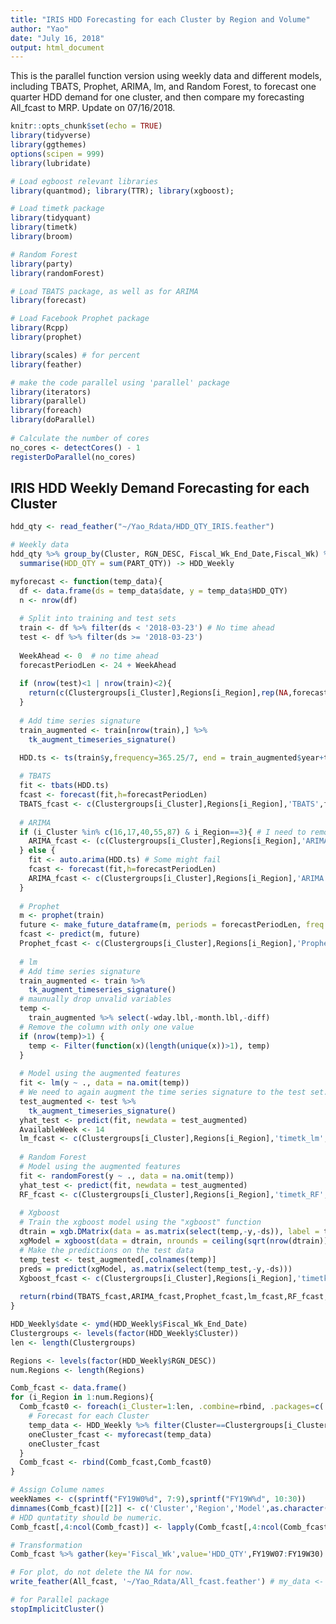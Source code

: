 ```yaml
---
title: "IRIS HDD Forecasting for each Cluster by Region and Volume"
author: "Yao"
date: "July 16, 2018"
output: html_document
---
```


This is the parallel function version using weekly data and different models, including TBATS, Prophet, ARIMA, lm, and Random Forest, to forecast one quarter HDD demand for one cluster, and then compare my forecasting All_fcast to MRP.
Update on 07/16/2018.

```r
knitr::opts_chunk$set(echo = TRUE)
library(tidyverse)
library(ggthemes)
options(scipen = 999)
library(lubridate)

# Load egboost relevant libraries
library(quantmod); library(TTR); library(xgboost);

# Load timetk package
library(tidyquant)
library(timetk)
library(broom)

# Random Forest
library(party)
library(randomForest)

# Load TBATS package, as well as for ARIMA
library(forecast)

# Load Facebook Prophet package
library(Rcpp)
library(prophet)

library(scales) # for percent
library(feather)

# make the code parallel using 'parallel' package
library(iterators)
library(parallel)
library(foreach)
library(doParallel)
 
# Calculate the number of cores
no_cores <- detectCores() - 1
registerDoParallel(no_cores)
```

## IRIS HDD Weekly Demand Forecasting for each Cluster

```r
hdd_qty <- read_feather("~/Yao_Rdata/HDD_QTY_IRIS.feather")

# Weekly data
hdd_qty %>% group_by(Cluster, RGN_DESC, Fiscal_Wk_End_Date,Fiscal_Wk) %>%
  summarise(HDD_QTY = sum(PART_QTY)) -> HDD_Weekly
```

```r
myforecast <- function(temp_data){
  df <- data.frame(ds = temp_data$date, y = temp_data$HDD_QTY)
  n <- nrow(df)
  
  # Split into training and test sets
  train <- df %>% filter(ds < '2018-03-23') # No time ahead
  test <- df %>% filter(ds >= '2018-03-23')
  
  WeekAhead <- 0  # no time ahead
  forecastPeriodLen <- 24 + WeekAhead
  
  if (nrow(test)<1 | nrow(train)<2){
    return(c(Clustergroups[i_Cluster],Regions[i_Region],rep(NA,forecastPeriodLen+1)))
  }
  
  # Add time series signature
  train_augmented <- train[nrow(train),] %>%
    tk_augment_timeseries_signature()

  HDD.ts <- ts(train$y,frequency=365.25/7, end = train_augmented$year+train_augmented$yday/365.25)
  
  # TBATS
  fit <- tbats(HDD.ts)
  fcast <- forecast(fit,h=forecastPeriodLen)
  TBATS_fcast <- c(Clustergroups[i_Cluster],Regions[i_Region],'TBATS',fcast$mean)
  
  # ARIMA
  if (i_Cluster %in% c(16,17,40,55,87) & i_Region==3){ # I need to remove the unusual observations and stabilize the variance before using ARIMA
    ARIMA_fcast <- (c(Clustergroups[i_Cluster],Regions[i_Region],'ARIMA',rep(NA,forecastPeriodLen)))
  } else {
    fit <- auto.arima(HDD.ts) # Some might fail
    fcast <- forecast(fit,h=forecastPeriodLen)
    ARIMA_fcast <- c(Clustergroups[i_Cluster],Regions[i_Region],'ARIMA',fcast$mean)
  }
  
  # Prophet
  m <- prophet(train)
  future <- make_future_dataframe(m, periods = forecastPeriodLen, freq = 'week',include_history = FALSE)
  fcast <- predict(m, future)
  Prophet_fcast <- c(Clustergroups[i_Cluster],Regions[i_Region],'Prophet',fcast$yhat)
  
  # lm
  # Add time series signature
  train_augmented <- train %>%
    tk_augment_timeseries_signature()
  # maunually drop unvalid variables
  temp <-
    train_augmented %>% select(-wday.lbl,-month.lbl,-diff)
  # Remove the column with only one value
  if (nrow(temp)>1) {
    temp <- Filter(function(x)(length(unique(x))>1), temp)
  }
  
  # Model using the augmented features
  fit <- lm(y ~ ., data = na.omit(temp))
  # We need to again augment the time series signature to the test set.
  test_augmented <- test %>%
    tk_augment_timeseries_signature()
  yhat_test <- predict(fit, newdata = test_augmented)
  AvailableWeek <- 14
  lm_fcast <- c(Clustergroups[i_Cluster],Regions[i_Region],'timetk_lm',rep(NA,WeekAhead),yhat_test,rep(NA,forecastPeriodLen-WeekAhead-AvailableWeek))
  
  # Random Forest
  # Model using the augmented features
  fit <- randomForest(y ~ ., data = na.omit(temp))
  yhat_test <- predict(fit, newdata = test_augmented)
  RF_fcast <- c(Clustergroups[i_Cluster],Regions[i_Region],'timetk_RF',rep(NA,WeekAhead),yhat_test,rep(NA,forecastPeriodLen-WeekAhead-AvailableWeek))
  
  # Xgboost
  # Train the xgboost model using the "xgboost" function
  dtrain = xgb.DMatrix(data = as.matrix(select(temp,-y,-ds)), label = temp$y)
  xgModel = xgboost(data = dtrain, nrounds = ceiling(sqrt(nrow(dtrain)))) # sqrt(nrow(dtrain)), I guess
  # Make the predictions on the test data
  temp_test <- test_augmented[,colnames(temp)]
  preds = predict(xgModel, as.matrix(select(temp_test,-y,-ds)))
  Xgboost_fcast <- c(Clustergroups[i_Cluster],Regions[i_Region],'timetk_Xgboost',rep(NA,WeekAhead),preds,rep(NA,forecastPeriodLen-WeekAhead-AvailableWeek))
  
  return(rbind(TBATS_fcast,ARIMA_fcast,Prophet_fcast,lm_fcast,RF_fcast,Xgboost_fcast))
}
```


```r
HDD_Weekly$date <- ymd(HDD_Weekly$Fiscal_Wk_End_Date)
Clustergroups <- levels(factor(HDD_Weekly$Cluster))
len <- length(Clustergroups)

Regions <- levels(factor(HDD_Weekly$RGN_DESC))
num.Regions <- length(Regions)

Comb_fcast <- data.frame()
for (i_Region in 1:num.Regions){
  Comb_fcast0 <- foreach(i_Cluster=1:len, .combine=rbind, .packages=c('tidyverse','forecast','Rcpp','ggthemes','lubridate','tidyquant','timetk','prophet','randomForest','party','quantmod','TTR','xgboost')) %dopar% {
    # Forecast for each Cluster
    temp_data <- HDD_Weekly %>% filter(Cluster==Clustergroups[i_Cluster],RGN_DESC==Regions[i_Region])
    oneCluster_fcast <- myforecast(temp_data)
    oneCluster_fcast
  }
  Comb_fcast <- rbind(Comb_fcast,Comb_fcast0)
}

# Assign Colume names
weekNames <- c(sprintf("FY19W0%d", 7:9),sprintf("FY19W%d", 10:30))
dimnames(Comb_fcast)[[2]] <- c('Cluster','Region','Model',as.character(weekNames))
# HDD quntatity should be numeric.
Comb_fcast[,4:ncol(Comb_fcast)] <- lapply(Comb_fcast[,4:ncol(Comb_fcast)], function(x) as.numeric(as.character(x)))

# Transformation
Comb_fcast %>% gather(key='Fiscal_Wk',value='HDD_QTY',FY19W07:FY19W30) -> All_fcast

# For plot, do not delete the NA for now.
write_feather(All_fcast, '~/Yao_Rdata/All_fcast.feather') # my_data <- readRDS(file)
```

```r
# for Parallel package
stopImplicitCluster()
```

